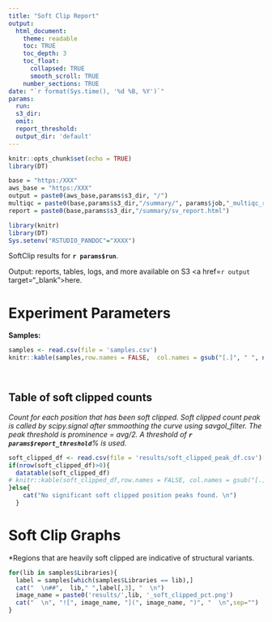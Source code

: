 ```yaml
---
title: "Soft Clip Report"
output:
  html_document:
    theme: readable
    toc: TRUE
    toc_depth: 3
    toc_float:
      collapsed: TRUE
      smooth_scroll: TRUE
    number_sections: TRUE
date: "`r format(Sys.time(), '%d %B, %Y')`"
params: 
  run:  
  s3_dir:
  omit:
  report_threshold: 
  output_dir: 'default'
---
```



```r
knitr::opts_chunk$set(echo = TRUE)
library(DT)

```

```r
base = "https:/XXX"
aws_base = "https:/XXX"
output = paste0(aws_base,params$s3_dir, "/")
multiqc = paste0(base,params$s3_dir,"/summary/", params$job,"_multiqc_report.html")
report = paste0(base,params$s3_dir,"/summary/sv_report.html")

```
```r
library(knitr)
library(DT)
Sys.setenv("RSTUDIO_PANDOC"="XXXX")
```
SoftClip results for **`r params$run`**. 

Output: reports, tables, logs, and more available on S3 <a href=`r output` target="_blank">here</a>.

# Experiment Parameters

**Samples:**
```r
samples <- read.csv(file = 'samples.csv')
knitr::kable(samples,row.names = FALSE,  col.names = gsub("[.]", " ", names(samples)))

      
```

## Table of soft clipped counts
*Count for each position that has been soft clipped. Soft clipped count peak is called by scipy.signal after smmoothing the curve using savgol_filter. The peak threshold is prominence = avg/2. A threshold of **`r params$report_threshold`**% is used.*
```r
soft_clipped_df <- read.csv(file = 'results/soft_clipped_peak_df.csv')[ ,3:9]
if(nrow(soft_clipped_df)>0){
  datatable(soft_clipped_df)
# knitr::kable(soft_clipped_df,row.names = FALSE, col.names = gsub("[.]", " ", names(soft_clipped_df)))
}else{
    cat("No significant soft clipped position peaks found. \n")
  }

```
# Soft Clip Graphs
*Regions that are heavily soft clipped are indicative of structural variants.
```r
for(lib in samples$Libraries){
  label = samples[which(samples$Libraries == lib),]
  cat("  \n##",  lib," ",label[,3], "  \n")
  image_name = paste0('results/',lib, '_soft_clipped_pct.png')
  cat("  \n", "![", image_name, "](", image_name, ")", "  \n",sep="")
}
```
